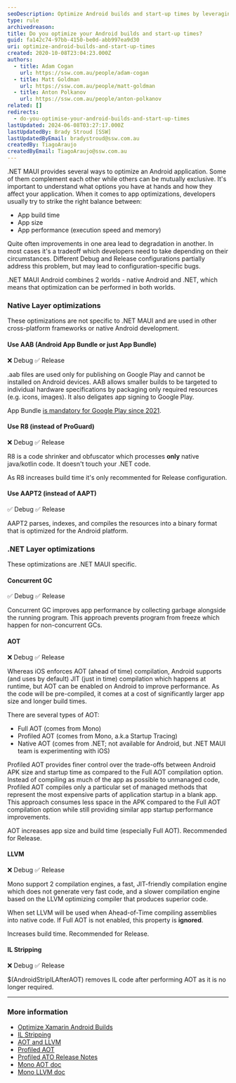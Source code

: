 ```yaml
---
seoDescription: Optimize Android builds and start-up times by leveraging .NET MAUI's native layer optimizations, such as AAB, R8, and AAPT2, and .NET-specific optimizations like Concurrent GC, AOT, LLVM, and IL Stripping.
type: rule
archivedreason:
title: Do you optimize your Android builds and start-up times?
guid: fa142c74-97bb-4150-be0d-abb997ea9d30
uri: optimize-android-builds-and-start-up-times
created: 2020-10-08T23:04:23.000Z
authors:
  - title: Adam Cogan
    url: https://ssw.com.au/people/adam-cogan
  - title: Matt Goldman
    url: https://ssw.com.au/people/matt-goldman
  - title: Anton Polkanov
    url: https://ssw.com.au/people/anton-polkanov
related: []
redirects:
  - do-you-optimise-your-android-builds-and-start-up-times
lastUpdated: 2024-06-08T03:27:17.000Z
lastUpdatedBy: Brady Stroud [SSW]
lastUpdatedByEmail: bradystroud@ssw.com.au
createdBy: TiagoAraujo
createdByEmail: TiagoAraujo@ssw.com.au
---
```


.NET MAUI provides several ways to optimize an Android application. Some of them complement each other while others can be mutually exclusive. It's important to understand what options you have at hands and how they affect your application.
When it comes to app optimizations, developers usually try to strike the right balance between:

- App build time
- App size
- App performance (execution speed and memory)

Quite often improvements in one area lead to degradation in another. In most cases it's a tradeoff which developers need to take depending on their circumstances. Different Debug and Release configurations partially address this problem, but may lead to configuration-specific bugs.

.NET MAUI Android combines 2 worlds - native Android and .NET, which means that optimization can be performed in both worlds.

### Native Layer optimizations

These optimizations are not specific to .NET MAUI and are used in other cross-platform frameworks or native Android development.

#### Use AAB (Android App Bundle or just App Bundle)

❌ Debug
✅ Release

.aab files are used only for publishing on Google Play and cannot be installed on Android devices. AAB allows smaller builds to be targeted to individual hardware specifications by packaging only required resources (e.g. icons, images). It also deligates app signing to Google Play.

App Bundle [is mandatory for Google Play since 2021](https://developer.android.com/guide/app-bundle).

#### Use R8 (instead of ProGuard)

❌ Debug
✅ Release

R8 is a code shrinker and obfuscator which processes **only** native java/kotlin code. It doesn't touch your .NET code.

As R8 increases build time it's only recommented for Release configuration.

#### Use AAPT2 (instead of AAPT)

✅ Debug
✅ Release

AAPT2 parses, indexes, and compiles the resources into a binary format that is optimized for the Android platform.

### .NET Layer optimizations

These optimizations are .NET MAUI specific.

#### Concurrent GC

✅ Debug
✅ Release

Concurrent GC improves app performance by collecting garbage alongside the running program. This approach prevents program from freeze which happen for non-concurrent GCs.

#### AOT

❌ Debug
✅ Release

Whereas iOS enforces AOT (ahead of time) compilation, Android supports (and uses by default) JIT (just in time) compilation which happens at runtime, but AOT can be enabled on Android to improve performance. As the code will be pre-compiled, it comes at a cost of significantly larger app size and longer build times.

There are several types of AOT:

- Full AOT (comes from Mono)
- Profiled AOT (comes from Mono, a.k.a Startup Tracing)
- Native AOT (comes from .NET; not available for Android, but .NET MAUI team is experimenting with iOS)

Profiled AOT provides finer control over the trade-offs between Android APK size and startup time as compared to the Full AOT compilation option.
Instead of compiling as much of the app as possible to unmanaged code, Profiled AOT compiles only a particular set of managed methods that represent the most expensive parts of application startup in a blank app. This approach consumes less space in the APK compared to the Full AOT compilation option while still providing similar app startup performance improvements.

AOT increases app size and build time (especially Full AOT). Recommended for Release.

#### LLVM

❌ Debug
✅ Release

Mono support 2 compilation engines, a fast, JIT-friendly compilation engine which does not generate very fast code, and a slower compilation engine based on the LLVM optimizing compiler that produces superior code.

When set LLVM will be used when Ahead-of-Time compiling assemblies into native code. If Full AOT is not enabled, this property is **ignored**.

Increases build time. Recommended for Release.

#### IL Stripping

❌ Debug
✅ Release

$(AndroidStripILAfterAOT) removes IL code after performing AOT as it is no longer required.

---

### More information

- [Optimize Xamarin Android Builds](https://devblogs.microsoft.com/xamarin/optimize-xamarin-android-builds)
- [IL Stripping](https://devblogs.microsoft.com/dotnet/dotnet-8-performance-improvements-in-dotnet-maui/#androidstripilafteraot)
- [AOT and LLVM](https://devblogs.microsoft.com/dotnet/performance-improvements-in-dotnet-maui/#aot-and-llvm#aot-everything)
- [Profiled AOT](https://devblogs.microsoft.com/xamarin/faster-startup-times-with-startup-tracing-on-android)
- [Profiled ATO Release Notes](https://learn.microsoft.com/en-us/xamarin/android/release-notes/9/9.4#option-to-compile-app-startup-methods-to-unmanaged-code)
- [Mono AOT doc](https://www.mono-project.com/docs/advanced/aot)
- [Mono LLVM doc](https://www.mono-project.com/docs/advanced/mono-llvm)
